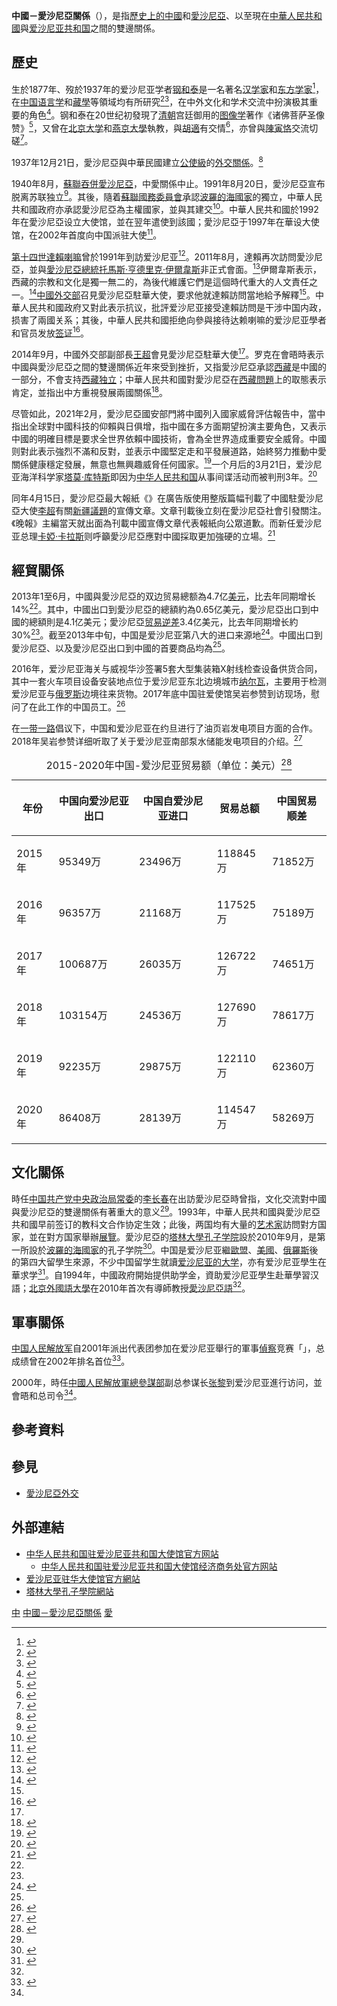 {{NoteTA|G1=地名|1=zh-hans:曲喆 ;an-haunt:曲喆;}}

{{not|中華民國與愛沙尼亞關係}}
{{Dablink|關於其他「中」字國家與「愛」字國家的外交關係，詳見'''[[中愛關係|中愛關係 (消歧義)]]'''。}}
{{China means|PRC}}

{{Infobox Bilateral relations|中國－愛沙尼亞|People's Republic of China|Estonia|map=China and Estonia.png|mission1=[[中國駐愛沙尼亞大使館|中國駐愛沙尼亞大使館]]|mission2=[[愛沙尼亞駐華大使館|愛沙尼亞駐華大使館]]|envoytitle1=[[中國駐愛沙尼亞大使列表|大使]]|envoy1=[[李超_(1963年)|李超]]|envoytitle2=[[愛沙尼亞駐華大使列表|大使]]|envoy2=[[温康德|温康德]]<ref>{{cite web |title = 驻华大使到任顺序及递交国书日期 |url = https://www.mfa.gov.cn/web/lbfw_673061/fgzl_673083/202201/t20220114_10495616.shtml |publisher = 中华人民共和国外交部 }}</ref>}}

'''中國－愛沙尼亞關係'''（{{lang-et|Eesti-Hiina suhted}}），是指[[中國歷史|歷史上的中國]]和[[愛沙尼亞歷史|愛沙尼亞]]、以至現在[[中華人民共和國|中華人民共和國]]與[[爱沙尼亚共和国|爱沙尼亚共和国]]之間的雙邊關係。

== 歷史 ==
生於1877年、歿於1937年的爱沙尼亚学者[[钢和泰|钢和泰]]是一名著名[[汉学家|汉学家]]和[[东方学家|东方学家]]<ref>{{cite journal|author=阴海燕|title=一部发掘和认识学术大师的发力之作——读《钢和泰学术评传》|journal=西藏民族学院学报(哲学社会科学版)|year=2012|issue=1|publisher=西藏社会科学院民族研究所}}</ref>，在[[汉語|中国语言学]]和[[藏學|藏學]]等領域均有所研究<ref>{{cite journal|title=钢和泰对中国语言学的贡献|journal=西藏大学学报(社会科学版)|year=2009|issue=1|publisher=西藏大学学报编辑部}}</ref><ref>{{cite journal|author1=王启龙 |author2=邓小咏|title=钢和泰对中国藏学的贡献|url=http://www.tibet.cn/cn/cloud/xszqkk/zgzx/2009/3/201712/t20171221_5279175.html |journal=中国藏学|year=2009|issue=3}}</ref>，在中外文化和学术交流中扮演极其重要的角色<ref>{{cite journal|author=王启龙|author2=邓小咏|title=佛学大师钢和泰男爵生平考(一)|url=https://mall.cnki.net/onlineread/Mall/MallIndex?sourceid=10&cover=1&fName=xnzs200710*1**1*|subscription=yes |journal=西南民族大学学报(人文社科版)|year=2007|issue=10}}</ref>。钢和泰在20世纪初發現了[[清朝|清朝]]宫廷御用的[[图像学|图像学]]著作《诸佛菩萨圣像赞》<ref>{{cite conference |author=罗文华 |title=《诸佛菩萨圣像赞》新证 |publisher=故宫博物院 |url=http://www.dpm.org.cn/shtml/400/@/65061.html |deadurl=yes |archiveurl=https://web.archive.org/web/20150222040241/http://www.dpm.org.cn/shtml/400/%40/65061.html |archivedate=2015-02-22 |access-date=2015-02-22 }}</ref>，又曾在[[北京大学|北京大学]]和[[燕京大學|燕京大學]]執教，與[[胡適|胡適]]有交情<ref name="江勇振2013">{{cite book|author=江勇振|title=日正當中 1917-1927|series=舍我其誰: 胡適|year=2013|publisher=聯經出版事業公司|isbn=978-957-08-4278-4}}</ref>{{Rp|539}}，亦曾與[[陳寅恪|陳寅恪]]交流切磋<ref>{{cite book|title=人物|year=1991|publisher=生活·讀書·新知三聯書店}}</ref>{{Rp|107}}。

1937年12月21日，愛沙尼亞與中華民國建立[[特命全權公使|公使級]]的[[外交#外交上的承認|外交關係]]。<ref>{{cite web | url = https://law.moj.gov.tw/LawClass/LawAll.aspx?pcode=Y0010044 | title = 中國愛司托尼亞友好條約 | website=法務部全國法規資料庫}}</ref>

1940年8月，[[蘇聯佔領波羅的海國家_(1940年)|蘇聯吞併愛沙尼亞]]，中愛關係中止。1991年8月20日，愛沙尼亞宣布脱离苏联独立<ref>{{cite web|deadurl=no|title=爱沙尼亚概况|url=http://news.xinhuanet.com/ziliao/2002-06/01/content_418816.htm|publisher=新华网|accessdate=2015-02-22|archiveurl=https://web.archive.org/web/20140826160837/http://news.xinhuanet.com/ziliao/2002-06/01/content_418816.htm|archivedate=2014-08-26}}</ref>。其後，隨着[[蘇聯國務委員會|蘇聯國務委員會]]承認[[波羅的海國家|波羅的海國家]]的獨立，中華人民共和國政府亦承認愛沙尼亞為主權國家，並與其建交<ref name="鄭宇碩石志夫1994">{{cite book|author1=鄭宇碩|author2=石志夫|title=中华人民共和国对外关系史稿|year=1994|publisher=天地圖書有限公司|isbn=978-962-993-277-0}}</ref>{{Rp|148}}。中華人民共和國於1992年在愛沙尼亞设立大使馆，並在翌年遣使到該國；愛沙尼亞于1997年在華设大使馆，在2002年首度向中国派驻大使<ref>{{cite web |title=爱沙尼亚概况 |url=http://www.chinaembassy.ee/chn/zagx/asnygl/t164086.htm |publisher=中华人民共和国驻爱沙尼亚共和国大使馆 |accessdate=2015-02-22 |archiveurl=https://web.archive.org/web/20060617231357/http://www.chinaembassy.ee/chn/zagx/asnygl/t164086.htm |archivedate=2006-06-17 |date=2004-05-05 |deadurl=yes }}</ref>。

[[第十四世達賴喇嘛|第十四世達賴喇嘛]]曾於1991年到訪爱沙尼亚<ref name="Rossiya">{{cite news |deadurl=yes |title=中國外交部要求愛沙尼亞解釋達賴喇嘛訪問一事 |url=http://big5.sputniknews.cn/tchinese.ruvr.ru/2011/08/18/54810881/ |accessdate=2015-02-22 |newspaper=俄羅斯之聲 |date=2011-08-18 |archiveurl=https://web.archive.org/web/20150222071204/http://big5.sputniknews.cn/tchinese.ruvr.ru/2011/08/18/54810881/ |archivedate=2015-02-22 }}</ref>。2011年8月，達賴再次訪問愛沙尼亞，並與[[愛沙尼亞總統|愛沙尼亞總統]][[托馬斯·亨德里克·伊爾韋斯|托馬斯·亨德里克·伊爾韋斯]]非正式會面。<ref>{{cite news |title=愛沙尼亞總統非正式晤達賴 |deadurl=no |url=http://orientaldaily.on.cc/cnt/china_world/20110818/00178_019.html |accessdate=2015-02-22 |newspaper=東方日報 |date=2011-08-18 |archiveurl=https://web.archive.org/web/20150222063539/http://orientaldaily.on.cc/cnt/china_world/20110818/00178_019.html |archivedate=2015-02-22 }}</ref>伊爾韋斯表示，西藏的宗教和文化是獨一無二的，為後代維護它們是這個時代重大的人文責任之一。<ref>{{Cite web|url=https://vp2006-2016.president.ee/en/media/bibliography/selection-of-media-articles/6399-qestonian-president-meets-with-dalai-lamaq-voice-of-america-17-august-2011/index.html|title='Estonian President Meets With Dalai Lama'|author=美國之音|date=17 August 2011|website=Office of the President}}</ref>[[中华人民共和国外交部|中國外交部]]召見愛沙尼亞駐華大使，要求他就達賴訪問當地給予解釋<ref name="Rossiya"/>。中華人民共和國政府又對此表示抗议，批評爱沙尼亚接受達賴訪問是干涉中国内政，损害了兩國关系；其後，中華人民共和國拒绝向參與接待达赖喇嘛的爱沙尼亚學者和官员发放[[签证|签证]]<ref>{{cite news|title=中国报复爱沙尼亚接待达赖喇嘛|deadurl=no|url=http://www.voachinese.com/content/article-20111007-china-bans-visa-estonian-officials-131324989/788772.html|accessdate=2015-02-22|newspaper=美国之音|date=2011-10-07|archiveurl=https://web.archive.org/web/20150222064412/http://www.voachinese.com/content/article-20111007-china-bans-visa-estonian-officials-131324989/788772.html|archivedate=2015-02-22}}</ref>。

2014年9月，中國外交部副部長[[王超_(1960年)|王超]]會見愛沙尼亞駐華大使{{link-et|托马斯·罗克|Toomas Lukk}}<ref name="XZ"/>。罗克在會晤時表示中國與愛沙尼亞之間的雙邊關係近年來受到挫折，又指愛沙尼亞承認[[西藏|西藏]]是中國的一部分，不會支持[[西藏独立|西藏独立]]；中華人民共和國對愛沙尼亞在[[西藏問題|西藏問題]]上的取態表示肯定，並指出中方重視發展兩國關係<ref name="XZ">{{cite news|title=華春瑩回應中國與愛沙尼亞關係改善情況|url=http://hk.crntt.com/doc/1034/0/2/4/103402443.html?coluid=202&kindid=11694&docid=103402443&mdate=0925200348|accessdate=2015-02-22|newspaper=中國評論新聞網|date=2014-09-25|archive-date=2015-02-22|archive-url=https://web.archive.org/web/20150222152121/http://hk.crntt.com/doc/1034/0/2/4/103402443.html?coluid=202&kindid=11694&docid=103402443&mdate=0925200348|dead-url=no}}</ref>。

尽管如此，2021年2月，愛沙尼亞國安部門將中國列入國家威脅評估報告中，當中指出全球對中國科技的仰賴與日俱增，指中國在多方面期望扮演主要角色，又表示中國的明確目標是要求全世界依賴中國技術，會為全世界造成重要安全威脅。中國则對此表示強烈不滿和反對，並表示中國堅定走和平發展道路，始終努力推動中愛關係健康穩定發展，無意也無興趣威脅任何國家。<ref>{{cite web |author1=楊中文 |title=愛沙尼亞報吿指中國科技構成全球安全威脅　中方：強烈不滿 |url=https://www.hk01.com/%E5%8D%B3%E6%99%82%E5%9C%8B%E9%9A%9B/589756/%E6%84%9B%E6%B2%99%E5%B0%BC%E4%BA%9E%E5%A0%B1%E5%90%BF%E6%8C%87%E4%B8%AD%E5%9C%8B%E7%A7%91%E6%8A%80%E6%A7%8B%E6%88%90%E5%85%A8%E7%90%83%E5%AE%89%E5%85%A8%E5%A8%81%E8%84%85-%E4%B8%AD%E6%96%B9-%E5%BC%B7%E7%83%88%E4%B8%8D%E6%BB%BF |website=[[香港01|香港01]] |accessdate=2021-02-22}}</ref>一个月后的3月21日，爱沙尼亚海洋科学家[[塔莫·库特斯|塔莫·库特斯]]即因为[[中华人民共和国|中华人民共和国]]从事间谍活动而被判刑3年。<ref>{{cite news |author1=木风 |title=北约顶级科学家沦为中国间谍，直接涉及中共中央军委 |url=https://www.voachinese.com/a/top-NATO-scientist-spying-for-China-20210319/5821319.html |accessdate=2021-03-22 |agency=美国之音 |date=2021-03-20}}</ref>

同年4月15日，愛沙尼亞最大報紙《{{link-et|晚報 (愛沙尼亞)|Õhtuleht|晚报}}》在廣告版使用整版篇幅刊載了中國駐愛沙尼亞大使[[李超_(1963年)|李超]]有關[[新疆种族灭绝指控|新疆議題]]的宣傳文章。文章刊載後立刻在愛沙尼亞社會引發關注。《晚報》主編{{link-et|什木托夫|Martin Šmutov}}當天就出面為刊載中國宣傳文章代表報紙向公眾道歉。而新任爱沙尼亚总理[[卡婭·卡拉斯|卡婭·卡拉斯]]则呼籲愛沙尼亞應對中國採取更加強硬的立場。<ref>{{cite web |author1=白桦 |title=中國大外宣碰壁 愛沙尼亞大報承認犯錯道歉 |url=https://www.voacantonese.com/a/Estonian-media-chief-apologized-for-publishing-proganda-20210420/5860262.html |website=[[VOA|VOA]] |accessdate=2021-04-21}}</ref>

== 經貿關係 ==
{{Gallery
|title=中國－愛沙尼亞貿易的商品比例
|width=300
|height=250
|align=center
|lines=1
|File:产品中国出口到爱沙尼亚 (2012).svg|中國出口到愛沙尼亞的产品（2012年）<ref>{{cite web|author=Alexander Simoes|title=产品中国出口到爱沙尼亚 (2012)|url=http://atlas.media.mit.edu/explore/tree_map/hs/export/chn/est/show/2012/|publisher=Observatory of Economic Complexity|accessdate=2015-02-22|archive-date=2015-02-22|archive-url=https://web.archive.org/web/20150222152058/http://atlas.media.mit.edu/explore/tree_map/hs/export/chn/est/show/2012/|dead-url=no}}</ref>
|File:产品爱沙尼亚出口到中国 (2012).svg|愛沙尼亞出口到中國的产品（2012年）<ref>{{cite web|author=Alexander Simoes|title=产品爱沙尼亚出口到中国 (2012)|publisher=Observatory of Economic Complexity|url=http://atlas.media.mit.edu/explore/tree_map/hs/export/est/chn/show/2012/|accessdate=2015-02-22|archive-date=2015-02-22|archive-url=https://web.archive.org/web/20150222163203/http://atlas.media.mit.edu/explore/tree_map/hs/export/est/chn/show/2012/|dead-url=no}}</ref>
}}
2013年1至6月，中國與愛沙尼亞的双边贸易總额為4.7亿[[美元|美元]]，比去年同期增长14%<ref name=trade/>。其中，中國出口到愛沙尼亞的總額約為0.65亿美元，愛沙尼亞出口到中國的總額則是4.1亿美元；愛沙尼亞[[贸易逆差|贸易逆差]]3.4亿美元，比去年同期增长約30%<ref name=trade/>。截至2013年中旬，中国是爱沙尼亚第八大的进口来源地<ref name=trade>{{cite conference|title=2013年1-6月爱沙尼亚货物贸易及中爱双边贸易概况|publisher=中华人民共和国商务部|url=http://countryreport.mofcom.gov.cn/record/view110209.asp?news_id=35449|access-date=2015-02-22|archive-date=2015-02-22|archive-url=https://archive.is/20150222093444/http://countryreport.mofcom.gov.cn/record/view110209.asp?news_id=35449|dead-url=no}}</ref>。中國出口到愛沙尼亞、以及愛沙尼亞出口到中國的首要商品均為{{link-en|机电学|Electromechanics|机电产品}}<ref name=trade/>。

2016年，爱沙尼亚海关与威视华沙签署5套大型集装箱X射线检查设备供货合同，其中一套火车项目设备安装地点位于爱沙尼亚东北边境城市[[纳尔瓦|纳尔瓦]]，主要用于检测爱沙尼亚与[[俄罗斯|俄罗斯]]边境往来货物。2017年底中国驻爱使馆吴岩参赞到访现场，慰问了在此工作的中国员工。<ref>{{cite web |title=吴岩参赞赴纳尔瓦同方威视施工现场看望正在作业的中方员工 |url=http://ee.mofcom.gov.cn/article/ztdy/201801/20180102693931.shtml |website=中华人民共和国商务部 |accessdate=2017-12-31}}</ref>

在[[一带一路|一带一路]]倡议下，中国和爱沙尼亚在约旦进行了油页岩发电项目方面的合作。2018年吴岩参赞详细听取了关于爱沙尼亚南部泵水储能发电项目的介绍。<ref>{{cite web |title=吴岩参赞赴帕尔迪斯基考察新能源及港口项目情况 |url=http://ee.mofcom.gov.cn/article/ztdy/201808/20180802780632.shtml |website=中华人民共和国商务部 |accessdate=2018-08-29}}</ref>

{| class="wikitable"
|+ 2015-2020年中国-爱沙尼亚贸易额（单位：美元）<ref>{{cite web |title=2015-2020年中国与爱沙尼亚双边贸易额与贸易差额统计 |url=https://www.huaon.com/channel/tradedata/684996.html |website=华经情报网 |accessdate=2021-01-29}}</ref>
|-
! 年份 !! 中国向爱沙尼亚出口 !! 中国自爱沙尼亚进口 !! 贸易总额 !! 中国贸易顺差
|-
| 2015年 || 95349万 || 23496万 || 118845万 || 71852万
|-
| 2016年 || 96357万 || 21168万 || 117525万 || 75189万
|-
| 2017年 || 100687万 || 26035万 || 126722万 || 74651万
|-
| 2018年 || 103154万 || 24536万 || 127690万 || 78617万 
|-
| 2019年 || 92235万 || 29875万 || 122110万 || 62360万
|-
| 2020年 || 86408万 || 28139万 || 114547万 || 58269万
|}

== 文化關係 ==
時任[[中国共产党中央政治局常委|中国共产党中央政治局常委]]的[[李长春|李长春]]在出訪愛沙尼亞時曾指，文化交流對中國與愛沙尼亞的雙邊關係有著重大的意义<ref name="Culture"/>。1993年，中華人民共和國與愛沙尼亞共和國早前签订的教科文合作协定生效；此後，两国均有大量的[[艺术家|艺术家]]訪問對方国家，並在對方国家舉辦[[展覽|展覽]]。愛沙尼亞的[[塔林大學|塔林大學]][[孔子学院|孔子学院]]設於2010年9月，是第一所設於[[波羅的海國家|波羅的海國家]]的孔子学院<ref name="Culture">{{cite news|title=李长春出席塔林大学孔子学院揭牌仪式|url=http://news.xinhuanet.com/world/2010-09/23/c_12598568.htm|accessdate=2015-02-22|newspaper=新华网|date=2010-09-23|archiveurl=https://web.archive.org/web/20100925192914/http://news.xinhuanet.com/world/2010-09/23/c_12598568.htm|archivedate=2010-09-25|deadurl=no}}</ref>。中国是爱沙尼亚繼[[歐盟|歐盟]]、[[美國|美國]]、[[俄羅斯|俄羅斯]]後的第四大留學生來源，不少中国留学生就讀[[愛沙尼亞大學列表|爱沙尼亚的大学]]，亦有爱沙尼亚學生在華求学<ref name=Eesti>{{cite web|title=China - Relations|url=http://www.beijing.mfa.ee/cat-438|publisher=Estonian Embassy in China|accessdate=2015-02-22|archiveurl=https://web.archive.org/web/20130919201022/http://www.beijing.mfa.ee/cat-438|archivedate=2013-09-19|date=2014-10-31|deadurl=yes}}</ref>。自1994年，中國政府開始提供助学金，資助爱沙尼亚學生赴華學習汉語；[[北京外國語大學|北京外國語大學]]在2010年首次有導師教授[[愛沙尼亞語|愛沙尼亞語]]<ref name=Eesti/>。

== 軍事關係 ==
[[中国人民解放军|中国人民解放军]]自2001年派出代表团参加在爱沙尼亚舉行的軍事[[偵察|偵察]]竞赛「{{link-en|爱尔纳突击|Erna Raid}}」，总成绩曾在2002年排名首位<ref name=military>{{cite web|title=中国同爱沙尼亚的关系|url=http://www.chinanews.com/gj/zlk/2014/01-16/458_2.shtml|accessdate=2015-02-22|deadurl=no|archiveurl=https://web.archive.org/web/20150222131604/http://www.chinanews.com/gj/zlk/2014/01-16/458_2.shtml|archivedate=2015-02-22}}</ref>。

2000年，時任[[中國人民解放軍總參謀部|中國人民解放軍總參謀部]]副总参谋长[[張黎_(上將)|张黎]]到爱沙尼亚進行访问，並會晤{{link-en|愛沙尼亞国防部长|Minister of Defence (Estonia)}}和{{link-en|愛沙尼亞軍事|Military of Estonia|愛沙尼亞武裝力量}}总司令<ref name=military/>。

== 參考資料 ==
{{reflist|2}}

== 參見 ==
{{Portal box|國際關係|中國|中華人民共和國|愛沙尼亞|蘇聯|歐洲|image4=Flag of Estonia.svg}}
* [[愛沙尼亞外交|愛沙尼亞外交]]

== 外部連結 ==
* [http://ee.china-embassy.gov.cn/chn/ 中华人民共和国驻爱沙尼亚共和国大使馆官方网站]{{zh-hans icon}}{{en icon}}
** [http://ee.mofcom.gov.cn/ 中华人民共和国驻爱沙尼亚共和国大使馆经济商务处官方网站]{{zh-hans icon}}
* [https://web.archive.org/web/20150222162551/http://www.beijing.mfa.ee/chn 爱沙尼亚驻华大使馆官方網站]{{zh-hans icon}}{{en icon}}{{et icon}}
* [http://www.tlu.ee/en/confucius-institute 塔林大學孔子學院網站]{{Wayback|url=http://www.tlu.ee/en/confucius-institute |date=20150222151402 }}{{en}}

{{中华人民共和国外交}}
{{愛沙尼亞外交}}
[[Category:愛沙尼亞雙邊關係|中]]
[[Category:中國－愛沙尼亞關係|]]
[[Category:中歐關係|愛]]
